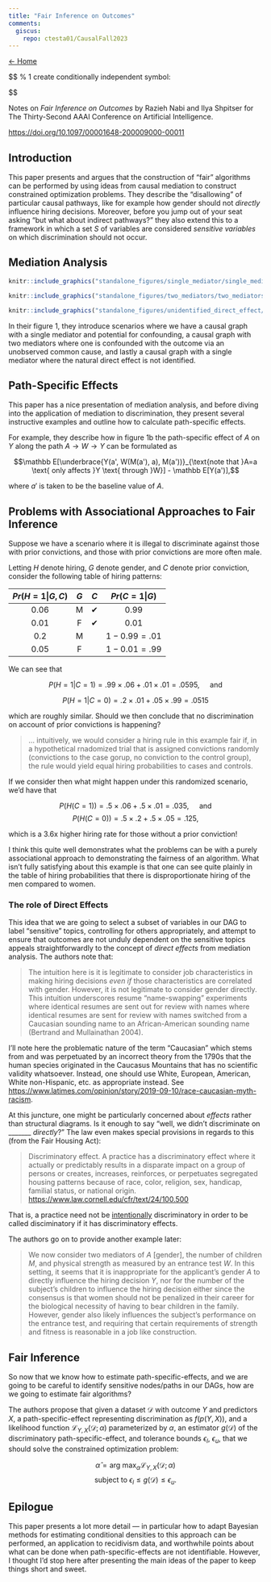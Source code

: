 ```yaml
---
title: "Fair Inference on Outcomes"
comments:
  giscus:
    repo: ctesta01/CausalFall2023
---
```


[← Home](https://ctesta01.github.io/CausalFall2023/)

::: {.content-hidden}
$$
\newcommand{\E}[0]{\mathbb E}

% 1 create conditionally independent symbol:
\newcommand\independent{\perp\!\!\!\perp}
\def\independenT#1#2{\mathrel{\rlap{$#1#2$}\mkern2mu{#1#2}}}
$$
:::

Notes on <i>Fair Inference on Outcomes</i> by Razieh Nabi and Ilya Shpitser 
for The Thirty-Second AAAI Conference on Artificial Intelligence.

<https://doi.org/10.1097/00001648-200009000-00011>

## Introduction 

This paper presents and argues that the construction of "fair" algorithms 
can be performed by using ideas from causal mediation to construct
constrained optimization problems.  They describe the "disallowing" of 
particular causal pathways, like for example how gender should not *directly* 
influence hiring decisions. Moreover, before you jump out of your seat asking 
"but what about indirect pathways?" they also extend this to a framework in 
which a set $S$ of variables are considered *sensitive variables* 
on which discrimination should not occur. 

## Mediation Analysis 

```r
knitr::include_graphics("standalone_figures/single_mediator/single_mediator.svg")
```

```r
knitr::include_graphics("standalone_figures/two_mediators/two_mediators.svg")
```

```r
knitr::include_graphics("standalone_figures/unidentified_direct_effect/unidentified_direct_effect.svg")
```

In their figure 1, they introduce scenarios where we have a causal graph with a
single mediator and potential for confounding, a causal graph with two mediators
where one is confounded with the outcome via an unobserved common cause, and
lastly a causal graph with a single mediator where the natural direct effect is
not identified.

## Path-Specific Effects

This paper has a nice presentation of mediation analysis, and before diving into 
the application of mediation to discrimination, they present several instructive examples 
and outline how to calculate path-specific effects. 

For example, they describe how in figure 1b the path-specific effect of $A$ on $Y$ 
along the path $A \to W \to Y$ can be formulated as 

$$\mathbb E[\underbrace{Y(a', W(M(a'), a), M(a'))}_{\text{note that }A=a \text{ only affects }Y \text{ through }W}] - \mathbb E[Y(a')],$$

where $a'$ is taken to be the baseline value of $A$. 

## Problems with Associational Approaches to Fair Inference

Suppose we have a scenario where it is illegal to discriminate against 
those with prior convictions, and those with prior convictions are 
more often male. 

Letting $H$ denote hiring, $G$ denote gender, and $C$ denote prior conviction, 
consider the following table of hiring patterns:

|$Pr(H=1|G,C)$|$G$|$C$|$Pr(C=1|G)$|
|:-:|:-:|:-:|:-:|
|$0.06$|︎M|✔︎|$0.99$|
|$0.01$|F|✔︎|$0.01$|
|$0.2$|︎M| |$1-0.99=.01$|
|$0.05$|F| | $1-0.01=.99$|

We can see that 

$$P(H=1|C=1) = .99\times.06 + .01\times.01 = .0595, \quad \text{ and }$$

$$P(H=1|C=0) = .2\times.01 + .05\times .99 = .0515$$

which are roughly similar. Should we then conclude that no discrimination on
account of prior convictions is happening?

> ... intuitively, we would consider a hiring rule in this 
example fair if, in a hypothetical rnadomized trial that is assigned
convictions randomly (convictions to the case gorup, 
no conviction to the control group), the rule would yield 
equal hiring probabilities to cases and controls. 

If we consider then what might happen under this randomized scenario, 
we'd have that 

$$P(H(C=1)) = .5 \times .06 + .5 \times .01 = .035, \quad \text{ and }$$
$$P(H(C=0)) = .5 \times .2 + .5 \times .05 = .125,$$

which is a 3.6x higher hiring rate for those without a prior conviction! 

I think this quite well demonstrates what the problems can be with a purely
associational approach to demonstrating the fairness of an algorithm. What isn't
fully satisfying about this example is that one can see quite plainly in the
table of hiring probabilities that there is disproportionate hiring of the men
compared to women.

### The role of Direct Effects 

This idea that we are going to select a subset of variables in our DAG to label
"sensitive" topics, controlling for others appropriately, and attempt to 
ensure that outcomes are not unduly dependent on the sensitive topics 
appeals straightforwardly to the concept of *direct effects* from mediation 
analysis. The authors note that: 

> The intuition here is it is legitimate to consider job characteristics in 
making hiring decisions *even if* those characteristics are correlated with gender. However,
it is not legitimate to consider gender directly. This intuition underscores resume
"name-swapping" experiments where identical resumes are sent out for review with names 
where identical resumes are sent for review with names switched from a Caucasian
sounding name to an African-American sounding name (Bertrand and Mullainathan 2004). 

I'll note here the problematic nature of the term "Caucasian" which stems from
and was perpetuated by an incorrect theory from the 1790s that the human species
originated in the Caucasus Mountains that has no scientific validity whatsoever.
Instead, one should use White, European, American, White non-Hispanic, etc. 
as appropriate instead. See <https://www.latimes.com/opinion/story/2019-09-10/race-caucasian-myth-racism>.

At this juncture, one might be particularly concerned about *effects* rather 
than structural diagrams. Is it enough to say "well, we didn't discriminate on 
_______ *directly*?" The law even makes special provisions in regards to this
(from the Fair Housing Act): 

> Discriminatory effect. A practice has a discriminatory effect where it
actually or predictably results in a disparate impact on a group of persons or
creates, increases, reinforces, or perpetuates segregated housing patterns
because of race, color, religion, sex, handicap, familial status, or national
origin. <br>
<https://www.law.cornell.edu/cfr/text/24/100.500>

That is, a practice need not be <u>intentionally</u> discriminatory 
in order to be called disciminatory if it has discriminatory effects.

The authors go on to provide another example later: 

> We now consider two mediators of $A$ [gender], the number of children $M$, and
physical strength as measured by an entrance test $W$. In this setting, it seems
that it is inappropriate for the applicant's gender $A$ to directly influence
the hiring decision $Y$, nor for the number of the subject's children to
influence the hiring decision either since the consensus is that women should
not be penalized in their career for the biological necessity of having to bear
children in the family. However, gender also likely influences the subject's
performance on the entrance test, and requiring that certain requirements of
strength and fitness is reasonable in a job like construction.

## Fair Inference 

So now that we know how to estimate path-specific-effects, and we are going to be 
careful to identify sensitive nodes/paths in our DAGs, how are we going to 
estimate fair algorithms? 

The authors propose that given a dataset $\mathcal D$ with outcome $Y$ and 
predictors $X$, a path-specific-effect representing discrimination as $f(p(Y,X))$, and a 
likelihood function $\mathcal L_{Y,X}(\mathcal D;\alpha)$ parameterized by $\alpha$,
an estimator $g(\mathcal D)$ of the discriminatory path-specific-effect, and 
tolerance bounds $\epsilon_l$, $\epsilon_u$, that we should solve 
the constrained optimization problem: 

$$\hat \alpha = \text{arg } \max_{\alpha} \mathcal L_{Y,X}(\mathcal D; \alpha)$$
$$\text{ subject to } \epsilon_l \leq g(\mathcal D) \leq \epsilon_u.$$

## Epilogue 

This paper presents a lot more detail — in particular how to adapt Bayesian
methods for estimating conditional densities to this approach can be performed,
an application to recidivism data, and worthwhile points about what can be done
when path-specific-effects are not identifiable. However, I thought I'd stop
here after presenting the main ideas of the paper to keep things short and
sweet.